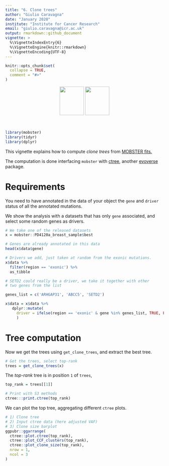 ```yaml
---
title: "6. Clone trees"
author: "Giulio Caravagna"
date: "January 2020"
institute: "Institute for Cancer Research"
email: "giulio.caravagna@icr.ac.uk"
output: rmarkdown::github_document
vignette: >
  %\VignetteIndexEntry{6}
  %\VignetteEngine{knitr::rmarkdown}
  %\VignetteEncoding{UTF-8}
---
```


```r
knitr::opts_chunk$set(
  collapse = TRUE,
  comment = "#>"
)
```


<center>
<a href="https://caravagn.github.io/mobster"><img src="https://caravagn.github.io/mobster/reference/figures/logo.png" width=77px height=91px></img></a>
<a href="https://caravagn.github.io/ctree"><img src="https://caravagn.github.io/ctree/reference/figures/logo.png" width=77px height=91px></img></a>
</center>
<br>

```r
library(mobster)
library(tidyr)
library(dplyr)
```

This vignette explains how to compute _clone trees_ from [MOBSTER fits.](https://caravagn.github.io/mobster)

The computation is done interfacing `mobster` with [ctree](https://caravagn.github.io/ctree), another [evoverse](https://caravagn.github.io/evoverse) package. 




# Requirements

You need to have annotated in the data of your object the `gene` and `driver` status of all the annotated mutations.

We show the analysis with a datasets that has only `gene` associated, and select some random genes as drivers.


```r
# We take one of the released datasets
x = mobster::PD4120a_breast_sample$best

# Genes are already annotated in this data
head(x$data$gene)

# Drivers we add, just taken at random from the exonic mutations.
x$data %>% 
  filter(region == 'exonic') %>%
  as_tibble

# SETD2 could really be a driver, we take it together with other
# two genes from the list

genes_list = c('ARHGAP31', 'ABCC5', 'SETD2')

x$data = x$data %>% 
   dplyr::mutate(
     driver = ifelse(region == 'exonic' & gene %in% genes_list, TRUE, FALSE)
     )
```

# Tree computation

Now we get the trees using `get_clone_trees`, and extract the best tree.
```r
# Get the trees, select top-rank
trees = get_clone_trees(x)
```

The _top-rank_ tree is in position `1` of `trees`,
```r
top_rank = trees[[1]]

# Print with S3 methods
ctree:::print.ctree(top_rank)
```

We can plot the top tree, aggregating different `ctree` plots.
```r
# 1) Clone tree
# 2) Input ctree data (here adjusted VAF)
# 3) Clone size barplot
ggpubr::ggarrange(
  ctree::plot.ctree(top_rank),
  ctree::plot_CCF_clusters(top_rank),
  ctree::plot_clone_size(top_rank),
  nrow = 1,
  ncol = 3
)
```


